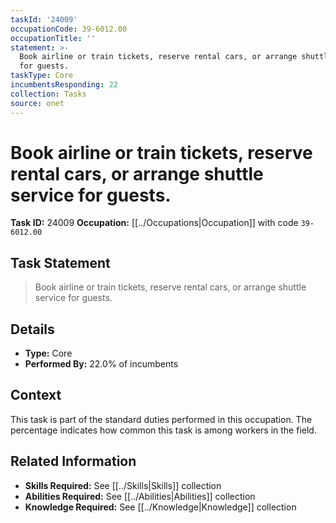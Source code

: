 ```yaml
---
taskId: '24009'
occupationCode: 39-6012.00
occupationTitle: ''
statement: >-
  Book airline or train tickets, reserve rental cars, or arrange shuttle service
  for guests.
taskType: Core
incumbentsResponding: 22
collection: Tasks
source: onet
---
```

# Book airline or train tickets, reserve rental cars, or arrange shuttle service for guests.

**Task ID:** 24009
**Occupation:** [[../Occupations|Occupation]] with code `39-6012.00`

## Task Statement

> Book airline or train tickets, reserve rental cars, or arrange shuttle service for guests.

## Details

- **Type:** Core
- **Performed By:** 22.0% of incumbents

## Context

This task is part of the standard duties performed in this occupation. The percentage indicates how common this task is among workers in the field.

## Related Information

- **Skills Required:** See [[../Skills|Skills]] collection
- **Abilities Required:** See [[../Abilities|Abilities]] collection
- **Knowledge Required:** See [[../Knowledge|Knowledge]] collection
